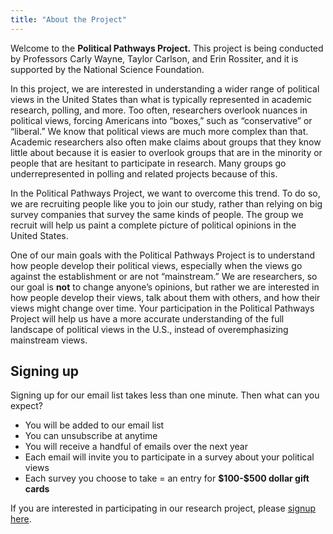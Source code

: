 ```yaml
---
title: "About the Project"
---
```


Welcome to the **Political Pathways Project.** This project is being conducted by Professors Carly Wayne, Taylor Carlson, and Erin Rossiter, and it is supported by the National Science Foundation.

In this project, we are interested in understanding a wider range of political views in the United States than what is typically represented in academic research, polling, and more.  Too often, researchers overlook nuances in political views, forcing Americans into "boxes," such as "conservative" or "liberal."  We know that political views are much more complex than that.  Academic researchers also often make claims about groups that they know little about because it is easier to overlook groups that are in the minority or people that are hesitant to participate in research.  Many groups go underrepresented in polling and related projects because of this.

In the Political Pathways Project, we want to overcome this trend.  To do so, we are recruiting people like you to join our study, rather than relying on big survey companies that survey the same kinds of people.  The group we recruit will help us paint a complete picture of political opinions in the United States. 

One of our main goals with the Political Pathways Project is to understand how people develop their political views, especially when the views go against the establishment or are not "mainstream." We are researchers, so our goal is **not** to change anyone's opinions, but rather we are interested in how people develop their views, talk about them with others, and how their views might change over time. Your participation in the Political Pathways Project will help us have a more accurate understanding of the full landscape of political views in the U.S., instead of overemphasizing mainstream views. 

## Signing up

Signing up for our email list takes less than one minute.  Then what can you expect?

- You will be added to our email list
- You can unsubscribe at anytime
- You will receive a handful of emails over the next year
- Each email will invite you to participate in a survey about your political views
- Each survey you choose to take = an entry for **\$100-\$500 dollar gift cards**

If you are interested in participating in our research project, please [signup here](index.html). 
